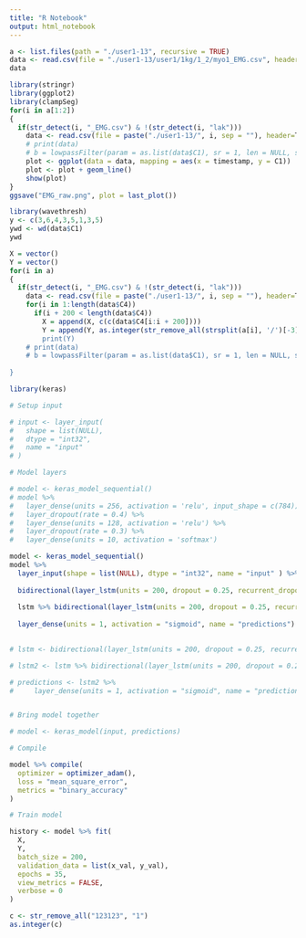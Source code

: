```yaml
---
title: "R Notebook"
output: html_notebook
---
```

```r
a <- list.files(path = "./user1-13", recursive = TRUE)
data <- read.csv(file = "./user1-13/user1/1kg/1_2/myo1_EMG.csv", header=T, sep=",")
data
```
```r
library(stringr)
library(ggplot2)
library(clampSeg)
for(i in a[1:2])
{
  if(str_detect(i, "_EMG.csv") & !(str_detect(i, "lak")))
    data <- read.csv(file = paste("./user1-13/", i, sep = ""), header=T, sep=",")
    # print(data)
    # b = lowpassFilter(param = as.list(data$C1), sr = 1, len = NULL, shift = 0.5)
    plot <- ggplot(data = data, mapping = aes(x = timestamp, y = C1))
    plot <- plot + geom_line()
    show(plot)
}
ggsave("EMG_raw.png", plot = last_plot())

```
```r
library(wavethresh)
y <- c(3,6,4,3,5,1,3,5)
ywd <- wd(data$C1)
ywd
```
```r
X = vector()
Y = vector()
for(i in a)
{
  if(str_detect(i, "_EMG.csv") & !(str_detect(i, "lak")))
    data <- read.csv(file = paste("./user1-13/", i, sep = ""), header=T, sep=",")
    for(i in 1:length(data$C4))
      if(i + 200 < length(data$C4))
        X = append(X, c(c(data$C4[i:i + 200])))
        Y = append(Y, as.integer(str_remove_all(strsplit(a[i], '/')[-3]), "kg")), '\'))
        print(Y)
    # print(data)
    # b = lowpassFilter(param = as.list(data$C1), sr = 1, len = NULL, shift = 0.5)
    
}
```

```r
library(keras)

# Setup input

# input <- layer_input(
#   shape = list(NULL),
#   dtype = "int32",
#   name = "input"
# )

# Model layers

# model <- keras_model_sequential() 
# model %>% 
#   layer_dense(units = 256, activation = 'relu', input_shape = c(784)) %>%
#   layer_dropout(rate = 0.4) %>% 
#   layer_dense(units = 128, activation = 'relu') %>%
#   layer_dropout(rate = 0.3) %>%
#   layer_dense(units = 10, activation = 'softmax')

model <- keras_model_sequential()  
model %>%
  layer_input(shape = list(NULL), dtype = "int32", name = "input" ) %>%
  
  bidirectional(layer_lstm(units = 200, dropout = 0.25, recurrent_dropout = 0.25, return_sequences = FALSE, name = "lstm")) %>%
  
  lstm %>% bidirectional(layer_lstm(units = 200, dropout = 0.25, recurrent_dropout = 0.25, return_sequences = FALSE, name = "lstm2")) %>%
  
  layer_dense(units = 1, activation = "sigmoid", name = "predictions") %>%
  

# lstm <- bidirectional(layer_lstm(units = 200, dropout = 0.25, recurrent_dropout = 0.25, return_sequences = FALSE, name = "lstm"))

# lstm2 <- lstm %>% bidirectional(layer_lstm(units = 200, dropout = 0.25, recurrent_dropout = 0.25, return_sequences = FALSE, name = "lstm2"))

# predictions <- lstm2 %>% 
#     layer_dense(units = 1, activation = "sigmoid", name = "predictions")


# Bring model together

# model <- keras_model(input, predictions)

# Compile

model %>% compile(
  optimizer = optimizer_adam(),
  loss = "mean_square_error",
  metrics = "binary_accuracy"
)

# Train model 

history <- model %>% fit(
  X,
  Y,
  batch_size = 200,
  validation_data = list(x_val, y_val),
  epochs = 35,
  view_metrics = FALSE,
  verbose = 0
)
```

```r
c <- str_remove_all("123123", "1")
as.integer(c)
```



